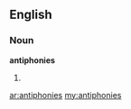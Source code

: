 ==English==

===Noun===
'''antiphonies'''

# {{plural of|antiphony}}

[[ar:antiphonies]]
[[my:antiphonies]]